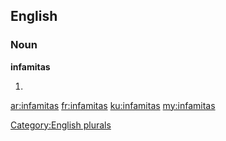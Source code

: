 ==English==

===Noun===
'''infamitas'''

# {{plural of|infamita}}

[[Category:English plurals]]

[[ar:infamitas]]
[[fr:infamitas]]
[[ku:infamitas]]
[[my:infamitas]]